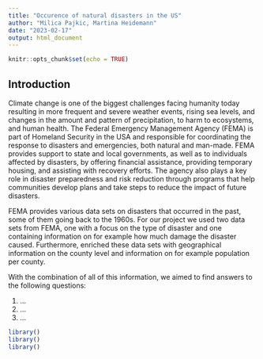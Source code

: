 ```yaml
---
title: "Occurence of natural disasters in the US"
author: "Milica Pajkic, Martina Heidemann"
date: "2023-02-17"
output: html_document
---
```


```r
knitr::opts_chunk$set(echo = TRUE)
```

## Introduction

Climate change is one of the biggest challenges facing humanity today resulting in more frequent and severe weather events, rising sea levels, and changes in the amount and pattern of precipitation, to harm to ecosystems, and human health. The Federal Emergency Management Agency (FEMA) is part of Homeland Security in the USA and responsible for coordinating the response to disasters and emergencies, both natural and man-made. FEMA provides support to state and local governments, as well as to individuals affected by disasters, by offering financial assistance, providing temporary housing, and assisting with recovery efforts. The agency also plays a key role in disaster preparedness and risk reduction through programs that help communities develop plans and take steps to reduce the impact of future disasters.

FEMA provides various data sets on disasters that occurred in the past, some of them going back to the 1960s. For our project we used two data sets from FEMA, one with a focus on the type of disaster and one containing information on for example how much damage the disaster caused. Furthermore, enriched these data sets with geographical information on the county level and information on for example population per county. 

With the combination of all of this information, we aimed to find answers to the following questions:

1. ...
2. ...
3. ...

```r
library()
library()
library()
```


```r

```